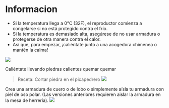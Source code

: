 # Informacion
- Si la temperatura llega a 0°C (32F), el reproductor comienza a congelarse si no está protegido contra el frío.
- Si la temperatura es demasiado alta, asegúrese de no usar armadura o protegerse de otra manera contra el calor.
- Así que, para empezar, ¡caliéntate junto a una acogedora chimenea o mantén la calma!

![](https://i.imgur.com/c3WSfvb.png)

Caliéntate llevando piedras calientes quemar quemar
> Receta: Cortar piedra en el picapedrero
![](https://i.imgur.com/UyEzCUw.png)

Crea una armadura de cuero o de lobo o simplemente aísla tu armadura con piel de oso polar. (Las versiones anteriores requieren aislar la armadura en la mesa de herrería).
![](https://i.imgur.com/71WoXGB.png)

